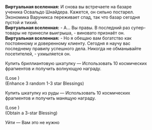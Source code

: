{{Диалог Начало}}
:'''Виртуальная вселенная:''' И снова вы встречаете на базаре ученика Освальдо Шнайдера. Кажется, он сильно постарел. Экономика Варуникса переживает спад, так что базар сегодня пустой и тихий.
:'''Виртуальная вселенная:''' - А... Вы правы. В последний раз супер-товары не принесли выигрыша, - виновато признаёт он.
:'''Виртуальная вселенная:''' - Но я обещаю вам богатство как постоянному и доверенному клиенту. Сегодня я научу вас последнему правилу успешного дела. Никогда не обманывайте посетителей, - ухмыляется он.
:{{Диалог|Звезда}} Купить бриллиантовую шкатулку &mdash; Использовать 10 космических фрагментов и получить волнующую награду.
:;(Lose {{Предмет|Космические фрагменты|20|x=10}})
:;(Enhance 3 random 1-3 star Blessings)
:{{Диалог|Звезда}} Купить шкатулку из руды &mdash; Использовать 10 космических фрагментов и получить манящую награду.
:;(Lose {{Предмет|Космические фрагменты|20|x=10}})
:;(Obtain a 3-star Blessing)
:{{Диалог|Звезда}} Уйти &mdash; Вам это не нужно
{{Диалог Конец}}